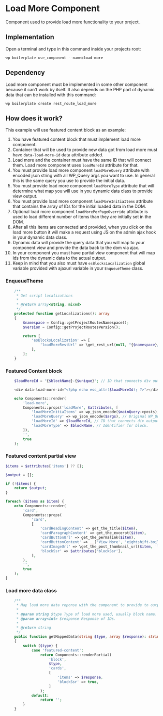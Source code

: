 # Load More Component

Component used to provide load more functionality to your project.

## Implementation

Open a terminal and type in this command inside your projects root:

```shell
wp boilerplate use_component --name=load-more
```

## Dependency

Load more component must be implemented in some other component because it can't work by itself.
It also depends on the PHP part of dynamic data that can be installed with this command:

```shell
wp boilerplate create rest_route_load_more
```

## How does it work?

This example will use featured content block as an example:

1. You have featured content block that must implement load more component.
2. Container that will be used to provide new data got from load more must have `data-load-more-id` data attribute added.
3. Load more and the container must have the same ID that will connect them. Load more component uses `loadMoreId` attribute for that.
4. You must provide load more component `loadMoreQuery` attribute with encoded json string with all WP_Query args you want to use. In general this is the same query you use to provide the initial data.
5. You must provide load more component `loadMoreType` attribute that will determine what map you will use in you dynamic data class to provide view output.
5. You must provide load more component `loadMoreInitiaItems` attribute that contains the array of IDs for the initial loaded data in the DOM.
6. Optional load more component `loadMorePerPageOverride` attribute is used to load different number of items than they are initially set in the DOM.
7. After all this items are connected and provided, when you click on the load more button it will make a request using JS on the admin ajax hook in your dynamic data class.
8. Dynamic data will provide the query data that you will map to your component view and provide the data back to the dom via ajax.
9. In your component you must have partial view component that will map ids from the dynamic data to the actual output.
10. Keep in mind that you also must have `esBlocksLocalization` global variable provided with ajaxurl variable in your `EnqueueTheme` class.

### EnqueueTheme

```PHP
	/**
	 * Get script localizations
	 *
	 * @return array<string, mixed>
	 */
	protected function getLocalizations(): array
	{
		$namespace = Config::getProjectRoutesNamespace();
		$version = Config::getProjectRoutesVersion();

		return [
			'esBlocksLocalization' => [
				'loadMoreRestUrl' => \get_rest_url(null, "{$namespace}/{$version}/" . AbstractLoadMore::LOAD_MORE_ROUTE),
			],
		];
	}
```

### Featured Content block


```PHP
	$loadMoreId = "{$blockName}-{$unique}"; // ID that connects div output.

	<div data-load-more-id="<?php echo esc_attr($loadMoreId); ?>"></div> // Output DOM element.

	echo Components::render(
		'load-more',
		Components::props('loadMore', $attributes, [
			'loadMoreInitiaItems' => wp_json_encode($mainQuery->posts), // Initial posts array.
			'loadMoreQuery' => wp_json_encode($args), // Original WP_Query.
			'loadMoreId' => $loadMoreId, // ID that connects div output.
			'loadMoreType' => $blockName, // Identifier for block.
		]),
		'',
		true
	);
```

### Featured content partial view

```PHP
$items = $attributes['items'] ?? [];

$output = [];

if (!$items) {
	return $output;
}

foreach ($items as $item) {
	echo Components::render(
		'card',
		Components::props(
			'card',
			[
				'cardHeadingContent' => get_the_title($item),
				'cardParagraphContent' => get_the_excerpt($item),
				'cardButtonUrl' => get_the_permalink($item),
				'cardButtonContent' => __('View More', 'eightshift-boilerplate'),
				'cardImageUrl' => \get_the_post_thumbnail_url($item, 'large'),
				'blockSsr' => $attributes['blockSsr'],
			],
		),
		'',
		true
	);
}

```

### Load more data class

```PHP
	/**
	 * Map load more data reponse with the component to provide to output.
	 *
	 * @param string $type Type of load more used, usually block name.
	 * @param array<int> $response Response of IDs.
	 *
	 * @return string
	 */
	public function getMappedData(string $type, array $response): string
	{
		switch ($type) {
			case 'featured-content':
				return Components::renderPartial(
					'block',
					$type,
					'cards',
					[
						'items' => $response,
						'blockSsr' => true,
					]
				);
			default:
				return '';
		}
	}
```
